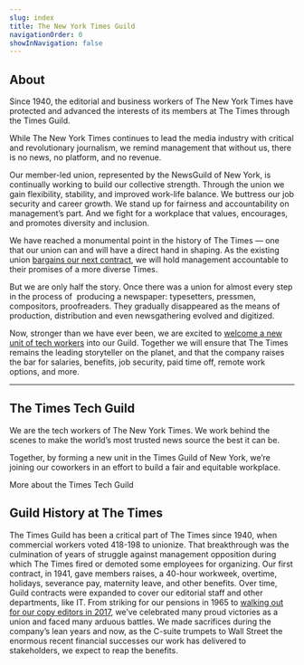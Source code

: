 ```yaml
---
slug: index
title: The New York Times Guild
navigationOrder: 0
showInNavigation: false
---
```

## About

Since 1940, the editorial and business workers of The New York Times have protected and advanced the interests of its members at The Times through the Times Guild.

While The New York Times continues to lead the media industry with critical and revolutionary journalism, we remind management that without us, there is no news, no platform, and no revenue.

Our member-led union, represented by the NewsGuild of New York, is continually working to build our collective strength. Through the union we gain flexibility, stability, and improved work-life balance. We buttress our job security and career growth. We stand up for fairness and accountability on management’s part. And we fight for a workplace that values, encourages, and promotes diversity and inclusion.

We have reached a monumental point in the history of The Times — one that our union can and will have a direct hand in shaping. As the existing union [bargains our next contract](/contract-campaign), we will hold management accountable to their promises of a more diverse Times.

But we are only half the story. Once there was a union for almost every step in the process of  producing a newspaper: typesetters, pressmen, compositors, proofreaders. They gradually disappeared as the means of production, distribution and even newsgathering evolved and digitized.

Now, stronger than we have ever been, we are excited to [welcome a new unit of tech workers](/tech) into our Guild. Together we will ensure that The Times remains the leading storyteller on the planet, and that the company raises the bar for salaries, benefits, job security, paid time off, remote work options, and more.

- - -

## The Times Tech Guild

We are the tech workers of The New York Times. We work behind the scenes to make the world’s most trusted news source the best it can be.

Together, by forming a new unit in the Times Guild of New York, we’re joining our coworkers in an effort to build a fair and equitable workplace.

<CallToAction to="/tech/">More about the Times Tech Guild</CallToAction>

<FullBleedImage alt="New York Times employees striking with signs outside The New York Times building" src="/images/screen-shot-2021-02-16-at-6.41-2.webp" />

## Guild History at The Times

The Times Guild has been a critical part of The Times since 1940, when commercial workers voted 418-198 to unionize. That breakthrough was the culmination of years of struggle against management opposition during which The Times fired or demoted some employees for organizing. Our first contract, in 1941, gave members raises, a 40-hour workweek, overtime, holidays, severance pay, maternity leave, and other benefits. Over time, Guild contracts were expanded to cover our editorial staff and other departments, like IT. From striking for our pensions in 1965 to [walking out for our copy editors in 2017](https://www.huffpost.com/entry/new-york-times-copy-desk-walkout_n_595527bce4b02734df30a8eb), we’ve celebrated many proud victories as a union and faced many arduous battles. We made sacrifices during the company’s lean years and now, as the C-suite trumpets to Wall Street the enormous recent financial successes our work has delivered to stakeholders, we expect to reap the benefits.

<FullBleedImage alt="Three images of workplace actions by Guild members" src="/images/Frame_37-3.webp" />

<RecentPapers />
